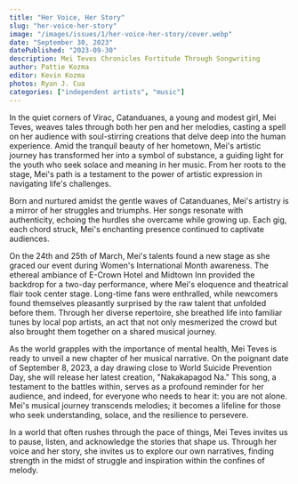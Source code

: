 ```yaml
---
title: "Her Voice, Her Story"
slug: "her-voice-her-story"
image: "/images/issues/1/her-voice-her-story/cover.webp"
date: "September 30, 2023"
datePublished: "2023-09-30"
description: Mei Teves Chronicles Fortitude Through Songwriting
author: Pattie Kozma
editor: Kevin Kozma
photos: Ryan J. Cua
categories: ["independent artists", "music"]
---
```


In the quiet corners of Virac, Catanduanes, a young and modest girl, Mei Teves, weaves tales through both her pen and her melodies, casting a spell on her audience with soul-stirring creations that delve deep into the human experience. Amid the tranquil beauty of her hometown, Mei's artistic journey has transformed her into a symbol of substance, a guiding light for the youth who seek solace and meaning in her music. From her roots to the stage, Mei's path is a testament to the power of artistic expression in navigating life's challenges.

Born and nurtured amidst the gentle waves of Catanduanes, Mei's artistry is a mirror of her struggles and triumphs. Her songs resonate with authenticity, echoing the hurdles she overcame while growing up. Each gig, each chord struck, Mei's enchanting presence continued to captivate audiences.

<TwoColumn>
  <BlogImage
    width="1000"
    height="1000"
    className="w-full"
    src="/images/issues/1/her-voice-her-story/image-1.webp"
    alt="A portrait photo of Mei Teves"
  />
  <BlogImage
    width="1000"
    height="1000"
    className="w-full"
    src="/images/issues/1/her-voice-her-story/cover.webp"
    alt="A portrait photo of Mei Teves"
  />
</TwoColumn>

On the 24th and 25th of March, Mei's talents found a new stage as she graced our event during Women's International Month awareness. The ethereal ambiance of E-Crown Hotel and Midtown Inn provided the backdrop for a two-day performance, where Mei's eloquence and theatrical flair took center stage. Long-time fans were enthralled, while newcomers found themselves pleasantly surprised by the raw talent that unfolded before them. Through her diverse repertoire, she breathed life into familiar tunes by local pop artists, an act that not only mesmerized the crowd but also brought them together on a shared musical journey.

As the world grapples with the importance of mental health, Mei Teves is ready to unveil a new chapter of her musical narrative. On the poignant date of September 8, 2023, a day drawing close to World Suicide Prevention Day, she will release her latest creation, "Nakakapagod Na." This song, a testament to the battles within, serves as a profound reminder for her audience, and indeed, for everyone who needs to hear it: you are not alone. Mei's musical journey transcends melodies; it becomes a lifeline for those who seek understanding, solace, and the resilience to persevere.

In a world that often rushes through the pace of things, Mei Teves invites us to pause, listen, and acknowledge the stories that shape us. Through her voice and her story, she invites us to explore our own narratives, finding strength in the midst of struggle and inspiration within the confines of melody.
